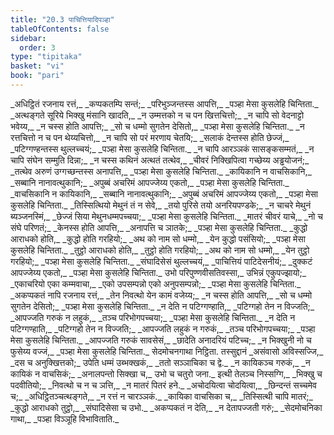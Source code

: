 ```yaml
---
title: "20.3 पाचित्तियादिपञ्हा"
tableOfContents: false
sidebar:
  order: 3
type: "tipitaka"
basket: "vi"
book: "pari"
---
```



<DynamicBreadcrumb />

<Division number="481" book="pari">

<Paragraph number="2369" type="verses" book="pari">
_अधिट्ठितं रजनाय रत्तं,_  
_कप्पकतम्पि सन्तं;_  
_परिभुञ्जन्तस्स आपत्ति,_  
_पञ्हा मेसा कुसलेहि चिन्तिता._  

</Paragraph>

<Paragraph number="2370" type="verses" book="pari">
_अत्थङ्गते सूरिये भिक्खु मंसानि खादति,_  
_न उम्मत्तको न च पन खित्तचित्तो;_  
_न चापि सो वेदनाट्टो भवेय्य,_  
_न चस्स होति आपत्ति;_  
_सो च धम्मो सुगतेन देसितो,_  
_पञ्हा मेसा कुसलेहि चिन्तिता._  

</Paragraph>

<Paragraph number="2371" type="verses" book="pari">
_न रत्तचित्तो न च पन थेय्यचित्तो,_  
_न चापि सो परं मरणाय चेतयि;_  
_सलाकं देन्तस्स होति छेज्जं,_  
_पटिग्गण्हन्तस्स थुल्लच्चयं;_  
_पञ्हा मेसा कुसलेहि चिन्तिता._  

</Paragraph>

<Paragraph number="2372" type="verses" book="pari">
_न चापि आरञ्ञकं सासङ्कसम्मतं,_  
_न चापि संघेन सम्मुति दिन्ना;_  
_न चस्स कथिनं अत्थतं तत्थेव,_  
_चीवरं निक्खिपित्वा गच्छेय्य अड्ढयोजनं;_  
_तत्थेव अरुणं उग्गच्छन्तस्स अनापत्ति,_  
_पञ्हा मेसा कुसलेहि चिन्तिता._  

</Paragraph>

<Paragraph number="2373" type="verses" book="pari">
_कायिकानि न वाचसिकानि,_  
_सब्बानि नानावत्थुकानि;_  
_अपुब्बं अचरिमं आपज्जेय्य एकतो,_  
_पञ्हा मेसा कुसलेहि चिन्तिता._  

</Paragraph>

<Paragraph number="2374" type="verses" book="pari">
_वाचसिकानि न कायिकानि,_  
_सब्बानि नानावत्थुकानि;_  
_अपुब्बं अचरिमं आपज्जेय्य एकतो,_  
_पञ्हा मेसा कुसलेहि चिन्तिता._  

</Paragraph>

<Paragraph number="2375" type="verses" book="pari">
_तिस्सित्थियो मेथुनं तं न सेवे,_  
_तयो पुरिसे तयो अनरियपण्डके;_  
_न चाचरे मेथुनं ब्यञ्जनस्मिं,_  
_छेज्जं सिया मेथुनधम्मपच्चया;_  
_पञ्हा मेसा कुसलेहि चिन्तिता._  

</Paragraph>

<Paragraph number="2376" type="verses" book="pari">
_मातरं चीवरं याचे,_  
_नो च संघे परिणतं;_  
_केनस्स होति आपत्ति,_  
_अनापत्ति च ञातके;_  
_पञ्हा मेसा कुसलेहि चिन्तिता._  

</Paragraph>

<Paragraph number="2377" type="verses" book="pari">
_कुद्धो आराधको होति,_  
_कुद्धो होति गरहियो;_  
_अथ को नाम सो धम्मो,_  
_येन कुद्धो पसंसियो;_  
_पञ्हा मेसा कुसलेहि चिन्तिता._  

</Paragraph>

<Paragraph number="2378" type="verses" book="pari">
_तुट्ठो आराधको होति,_  
_तुट्ठो होति गरहियो;_  
_अथ को नाम सो धम्मो,_  
_येन तुट्ठो गरहियो;_  
_पञ्हा मेसा कुसलेहि चिन्तिता._  

</Paragraph>

<Paragraph number="2379" type="verses" book="pari">
_संघादिसेसं थुल्लच्चयं,_  
_पाचित्तियं पाटिदेसनीयं;_  
_दुक्कटं आपज्जेय्य एकतो,_  
_पञ्हा मेसा कुसलेहि चिन्तिता._  

</Paragraph>

<Paragraph number="2380" book="pari">
उभो परिपुण्णवीसतिवस्सा,_  
उभिन्नं एकुपज्झायो;_  
_एकाचरियो एका कम्मवाचा,_  
_एको उपसम्पन्नो एको अनुपसम्पन्नो;_  
_पञ्हा मेसा कुसलेहि चिन्तिता._  

</Paragraph>

<Paragraph number="2381" type="verses" book="pari">
_अकप्पकतं नापि रजनाय रत्तं,_  
_तेन निवत्थो येन कामं वजेय्य;_  
_न चस्स होति आपत्ति,_  
_सो च धम्मो सुगतेन देसितो;_  
_पञ्हा मेसा कुसलेहि चिन्तिता._  

</Paragraph>

<Paragraph number="2382" type="verses" book="pari">
_न देति न पटिग्गण्हाति,_  
_पटिग्गहो तेन न विज्जति;_  
_आपज्जति गरुकं न लहुकं,_  
_तञ्च परिभोगपच्चया;_  
_पञ्हा मेसा कुसलेहि चिन्तिता._  

</Paragraph>

<Paragraph number="2383" type="verses" book="pari">
_न देति न पटिग्गण्हाति,_  
_पटिग्गहो तेन न विज्जति;_  
_आपज्जति लहुकं न गरुकं,_  
_तञ्च परिभोगपच्चया;_  
_पञ्हा मेसा कुसलेहि चिन्तिता._  

</Paragraph>

<Paragraph number="2384" type="verses" book="pari">
_आपज्जति गरुकं सावसेसं,_  
_छादेति अनादरियं पटिच्च;_  
_न भिक्खुनी नो च फुसेय्य वज्जं,_  
_पञ्हा मेसा कुसलेहि चिन्तिता._  


</Paragraph>
</Division>

<Paragraph number="2385" type="center" book="pari">
सेदमोचनगाथा निट्ठिता.



</Paragraph>

<Paragraph number="2386" type="center" book="pari">
तस्सुद्दानं


</Paragraph>

<Paragraph number="2387" type="verses" book="pari">
_असंवासो अविस्सज्जि,_  
_दस च अनुक्खित्तको;_  
उपेति धम्मं उब्भक्खकं,_  
_ततो सञ्ञाचिका च द्वे._  

</Paragraph>

<Paragraph number="2388" type="verses" book="pari">
_न कायिकञ्च गरुकं,_  
_न कायिकं न वाचसिकं;_  
_अनालपन्तो सिक्खा च,_  
उभो च चतुरो जना._  

</Paragraph>

<Paragraph number="2389" type="verses" book="pari">
इत्थी तेलञ्च निस्सग्गि,_  
_भिक्खु च पदवीतियो;_  
_निवत्थो च न च ञत्ति,_  
_न मातरं पितरं हने._  

</Paragraph>

<Paragraph number="2390" type="verses" book="pari">
_अचोदयित्वा चोदयित्वा,_  
_छिन्दन्तं सच्चमेव च;_  
_अधिट्ठितञ्चत्थङ्गते,_  
_न रत्तं न चारञ्ञकं._  

</Paragraph>

<Paragraph number="2391" type="verses" book="pari">
_कायिका वाचसिका च,_  
_तिस्सित्थी चापि मातरं;_  
_कुद्धो आराधको तुट्ठो,_  
_संघादिसेसा च उभो._  

</Paragraph>

<Paragraph number="2392" type="verses" book="pari">
_अकप्पकतं न देति,_  
_न देतापज्जती गरुं;_  
_सेदमोचनिका गाथा,_  
_पञ्हा विञ्ञूहि विभाविताति._
</Paragraph>
